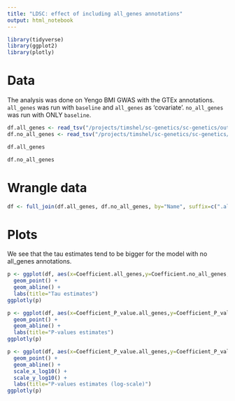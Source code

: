 ```yaml
---
title: "LDSC: effect of including all_genes annotations"
output: html_notebook
---
```


```r
library(tidyverse)
library(ggplot2)
library(plotly)
```


# Data
The analysis was done on Yengo BMI GWAS with the GTEx annotations.
`all_genes` was run with `baseline` and `all_genes` as 'covariate'.
`no_all_genes` was run with ONLY `baseline`.





```r
df.all_genes <- read_tsv("/projects/timshel/sc-genetics/sc-genetics/out/out.ldsc/experiment-cts_effects_of_model_covariates/experiment.gtex_tissues.baseline.all_genes.BMI_Yengo2018.cell_type_results.txt")
df.no_all_genes <- read_tsv("/projects/timshel/sc-genetics/sc-genetics/out/out.ldsc/experiment-cts_effects_of_model_covariates/experiment.gtex_tissues.baseline.BMI_Yengo2018.cell_type_results.txt")
```

```r
df.all_genes
```

```r
df.no_all_genes
```


# Wrangle data

```r
df <- full_join(df.all_genes, df.no_all_genes, by="Name", suffix=c(".all_genes", ".no_all_genes"))
```


# Plots

We see that the tau estimates tend to be bigger for the model with no all_genes annotations.
```r
p <- ggplot(df, aes(x=Coefficient.all_genes,y=Coefficient.no_all_genes, dummy=Name)) + 
  geom_point() + 
  geom_abline() +
  labs(title="Tau estimates")
ggplotly(p)

```


```r
p <- ggplot(df, aes(x=Coefficient_P_value.all_genes,y=Coefficient_P_value.no_all_genes, dummy=Name)) + 
  geom_point() + 
  geom_abline() + 
  labs(title="P-values estimates")
ggplotly(p)


```


```r
p <- ggplot(df, aes(x=Coefficient_P_value.all_genes,y=Coefficient_P_value.no_all_genes, dummy=Name)) + 
  geom_point() + 
  geom_abline() + 
  scale_x_log10() + 
  scale_y_log10() + 
  labs(title="P-values estimates (log-scale)")
ggplotly(p)

```
